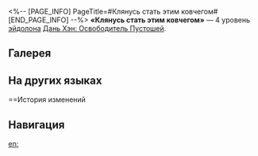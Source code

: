 <%-- [PAGE_INFO]
PageTitle=#Клянусь стать этим ковчегом#
[END_PAGE_INFO] --%>
{{Эйдолон Инфобокс
|Название         = Клянусь стать этим ковчегом
|Изображение      = Эйдолон Клянусь стать этим ковчегом.png
|Персонаж         = Дань Хэн Освободитель Пустошей
|Уровень          = 4
|Длительность     = 
|Описание         = Понижает получаемый Соратником урон на 20%.
|Свойство1        = 
|Масштабирование1 = 
}}
'''«Клянусь стать этим ковчегом»''' — 4 уровень [[эйдолон]]а [[Дань Хэн: Освободитель Пустошей]].

==Галерея==
{{Галерея|position=left|captionalign=center
|Персонаж Дань Хэн Освободитель Пустошей Эйдолон 4.png|Осколок Эйдолона
}}

==На других языках==
{{На других языках
|en   = By Oath, This Vessel Is I
|zhs  = 金石立誓，此身为舟
|zht  = 金石立誓，此身為舟
|ja   = {{Rubi|金石|きんせき}}に{{Rubi|誓|ちか}}いて{{Rubi|身|み}}を{{Rubi|船|ふね}}に
|ko   = 금석의 맹세, 이 몸을 배 삼아
|es   = Voto de recipiente corpóreo
|fr   = Votre refuge, je serai
|ru   = Клянусь стать этим ковчегом
|th   = By Oath, This Vessel Is I
|vi   = Thề Nguyện Trên Đá, Thân Này Là Thuyền
|de   = Schwur wie Gold, Leib als Boot
|id   = By Oath, This Vessel Is I
|pt   = Pelo Juramento, Este Receptáculo Sou Eu
}}

==История изменений
{{История изменений|3.6}}

==Навигация==
{{Навык Навбокс|Дань Хэн Освободитель Пустошей}}

[[en:]]